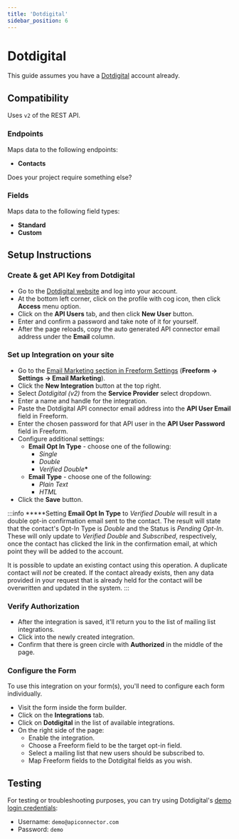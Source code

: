 ```yaml
---
title: 'Dotdigital'
sidebar_position: 6
---
```



# Dotdigital<Badge type="pro" text="Pro" />

This guide assumes you have a [Dotdigital](https://dotdigital.com) account already.

## Compatibility

Uses `v2` of the REST API.

### Endpoints

Maps data to the following endpoints:

- **Contacts**

Does your project require something else? &nbsp; <PrimaryButtonWithLink to='/support/' label='Contact Us' />

### Fields

Maps data to the following field types:

- **Standard**
- **Custom**

## Setup Instructions

<VerticalStepWrapper>
<StepMarkdown>

### Create & get API Key from Dotdigital

- Go to the [Dotdigital website](https://dotdigital.com) and log into your account.
- At the bottom left corner, click on the profile with cog icon, then click **Access** menu option.
- Click on the **API Users** tab, and then click **New User** button.
- Enter and confirm a password and take note of it for yourself.
- After the page reloads, copy the auto generated API connector email address under the **Email** column.

</StepMarkdown>
<StepMarkdown>

### Set up Integration on your site

- Go to the [Email Marketing section in Freeform Settings](../configuration/settings.mdx#email-marketing) (**Freeform → Settings → Email Marketing**).
- Click the **New Integration** button at the top right.
- Select _Dotdigital (v2)_ from the **Service Provider** select dropdown.
- Enter a name and handle for the integration.
- Paste the Dotdigital API connector email address into the **API User Email** field in Freeform.
- Enter the chosen password for that API user in the **API User Password** field in Freeform.
- Configure additional settings:
  - **Email Opt In Type** - choose one of the following:
    - _Single_
    - _Double_
    - _Verified Double_**\***
  - **Email Type** - choose one of the following:
    - _Plain Text_
    - _HTML_
- Click the **Save** button.

:::info
**\***Setting **Email Opt In Type** to _Verified Double_ will result in a double opt-in confirmation email sent to the contact. The result will state that the contact's Opt-In Type is _Double_ and the Status is _Pending Opt-In_. These will only update to _Verified Double_ and _Subscribed_, respectively, once the contact has clicked the link in the confirmation email, at which point they will be added to the account.

It is possible to update an existing contact using this operation. A duplicate contact will _not_ be created. If the contact already exists, then any data provided in your request that is already held for the contact will be overwritten and updated in the system.
:::

</StepMarkdown>
<StepMarkdown>

### Verify Authorization

- After the integration is saved, it'll return you to the list of mailing list integrations.
- Click into the newly created integration.
- Confirm that there is green circle with **Authorized** in the middle of the page.

</StepMarkdown>
<StepMarkdown>

### Configure the Form

To use this integration on your form(s), you'll need to configure each form individually.

- Visit the form inside the form builder.
- Click on the **Integrations** tab.
- Click on **Dotdigital** in the list of available integrations.
- On the right side of the page:
  - Enable the integration.
  - Choose a Freeform field to be the target opt-in field.
  - Select a mailing list that new users should be subscribed to.
  - Map Freeform fields to the Dotdigital fields as you wish.

</StepMarkdown>
</VerticalStepWrapper>

## Testing

For testing or troubleshooting purposes, you can try using Dotdigital's [demo login credentials](https://developer.dotdigital.com/docs/testing-and-examples):

- Username: `demo@apiconnector.com`
- Password: `demo`
